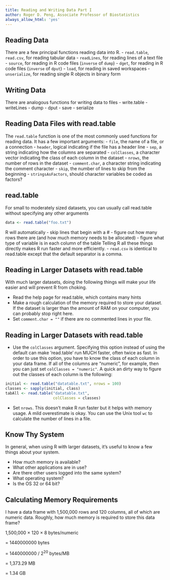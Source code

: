 ```yaml
---
title: Reading and Writing Data Part I
author: Roger D. Peng, Associate Professor of Biostatistics
always_allow_html: 'yes'
---
```


## Reading Data

There are a few principal functions reading data into R. 
- `read.table`, `read.csv`, for reading tabular data 
- `readLines`, for reading lines of a text file
- `source`, for reading in R code files (`inverse` of `dump`) 
- `dget`, for reading in R code files (`inverse` of `dput`)
- `load`, for reading in saved workspaces
- `unserialize`, for reading single R objects in binary form


## Writing Data

There are analogous functions for writing data to files
- write.table
- writeLines
- dump
- dput
- save
- serialize


## Reading Data Files with read.table

The `read.table` function is one of the most commonly used functions for reading data. It has a few important arguments:
- `file`, the name of a file, or a connection
- `header`, logical indicating if the file has a header line
- `sep`, a string indicating how the columns are separated
- `colClasses`, a character vector indicating the class of each column in the dataset 
- `nrows`, the number of rows in the dataset
- `comment.char`, a character string indicating the comment character
- `skip`, the number of lines to skip from the beginning
- `stringsAsFactors`, should character variables be coded as factors?


## read.table

For small to moderately sized datasets, you can usually call read.table without specifying any other arguments

```r
data <- read.table("foo.txt")
```

R will automatically
- skip lines that begin with a #
- figure out how many rows there are (and how much memory needs to be allocated)
- figure what type of variable is in each column of the table
Telling R all these things directly makes R run faster and more efficiently.
- `read.csv` is identical to read.table except that the default separator is a comma.


## Reading in Larger Datasets with read.table

With much larger datasets, doing the following things will make your life easier and will prevent R from choking.

- Read the help page for read.table, which contains many hints
- Make a rough calculation of the memory required to store your dataset. If the dataset is larger than the amount of RAM on your computer, you can probably stop right here.
- Set `comment.char = ""` if there are no commented lines in your file.


## Reading in Larger Datasets with read.table

- Use the `colClasses` argument. Specifying this option instead of using the default can make ’read.table’ run MUCH faster, often twice as fast. In order to use this option, you have to know the class of each column in your data frame. If all of the columns are “numeric”, for example, then you can just set `colClasses = "numeric"`. A quick an dirty way to figure out the classes of each column is the following:

```r
initial <- read.table("datatable.txt", nrows = 100)
classes <- sapply(initial, class)
tabAll <- read.table("datatable.txt",
                     colClasses = classes)
```

- Set `nrows`. This doesn’t make R run faster but it helps with memory usage. A mild overestimate is okay. You can use the Unix tool `wc` to calculate the number of lines in a file.


## Know Thy System

In general, when using R with larger datasets, it’s useful to know a few things about your system.

- How much memory is available?
- What other applications are in use?
- Are there other users logged into the same system? 
- What operating system?
- Is the OS 32 or 64 bit?


## Calculating Memory Requirements

I have a data frame with 1,500,000 rows and 120 columns, all of which are numeric data. Roughly, how much memory is required to store this data frame?


1,500,000 × 120 × 8 bytes/numeric 

  = 1440000000 bytes
  
  = 1440000000 / $2^{20}$ bytes/MB  
  
  = 1,373.29 MB
  
  = 1.34 GB                     
